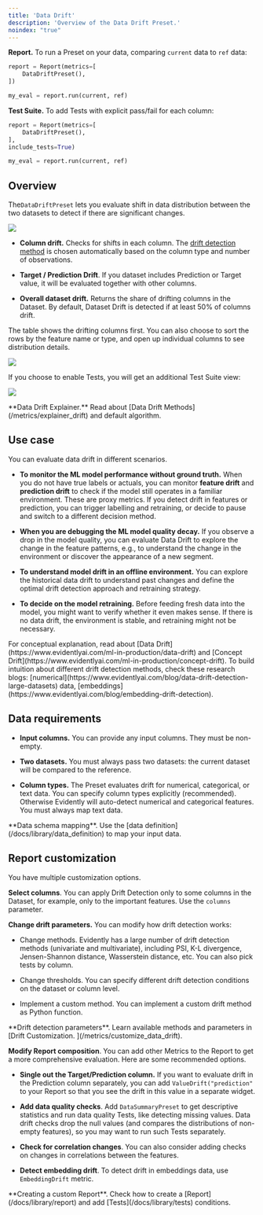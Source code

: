 ```yaml
---
title: 'Data Drift'
description: 'Overview of the Data Drift Preset.'
noindex: "true"
---
```


**Report.** To run a Preset on your data, comparing `current` data to `ref` data:

```python
report = Report(metrics=[
    DataDriftPreset(),
])

my_eval = report.run(current, ref)
```

**Test Suite.** To add Tests with explicit pass/fail for each column:

```python
report = Report(metrics=[
    DataDriftPreset(),
],
include_tests=True)

my_eval = report.run(current, ref)
```

## Overview

The`DataDriftPreset` lets you evaluate shift in data distribution between the two datasets to detect if there are significant changes.&#x20;

![](/images/metrics/preset_data_drift_2-min.png)

* **Column drift.** Checks for shifts in each column. The [drift detection method](/metrics/explainer_drift) is chosen automatically based on the column type and number of observations.

* **Target / Prediction Drift**. If you dataset includes Prediction or Target value, it will be evaluated together with other columns.

* **Overall dataset drift.** Returns the share of drifting columns in the Dataset. By default, Dataset Drift is detected if at least 50% of columns drift.

The table shows the drifting columns first. You can also choose to sort the rows by the feature name or type, and open up individual columns to see distribution details.

![](/images/metrics/preset_data_drift-min.png)

If you choose to enable Tests, you will get an additional Test Suite view:

![](/images/metrics/test_preset_data_drift-min.png)

<Info>
  **Data Drift Explainer.** Read about [Data Drift Methods](/metrics/explainer_drift) and default algorithm.
</Info>

## Use case

You can evaluate data drift in different scenarios.

* **To monitor the ML model performance without ground truth.** When you do not have true labels or actuals, you can monitor **feature drift** and **prediction drift** to check if the model still operates in a familiar environment. These are proxy metrics. If you detect drift in features or prediction, you can trigger labelling and retraining, or decide to pause and switch to a different decision method.

* **When you are debugging the ML model quality decay.** If you observe a drop in the model quality, you can evaluate Data Drift to explore the change in the feature patterns, e.g., to understand the change in the environment or discover the appearance of a new segment.

* **To understand model drift in an offline environment.** You can explore the historical data drift to understand past changes and define the optimal drift detection approach and retraining strategy.

* **To decide on the model retraining.** Before feeding fresh data into the model, you might want to verify whether it even makes sense. If there is no data drift, the environment is stable, and retraining might not be necessary.

<Info>
  For conceptual explanation, read about [Data Drift](https://www.evidentlyai.com/ml-in-production/data-drift) and [Concept Drift](https://www.evidentlyai.com/ml-in-production/concept-drift). To build intuition about different drift detection methods, check these research blogs: [numerical](https://www.evidentlyai.com/blog/data-drift-detection-large-datasets) data, [embeddings](https://www.evidentlyai.com/blog/embedding-drift-detection).
</Info>

## Data requirements

* **Input columns.** You can provide any input columns. They must be non-empty.

* **Two datasets.** You must always pass two datasets: the current dataset will be compared to the reference.

* **Column types.** The Preset evaluates drift for numerical, categorical, or text data. You can specify column types explicitly (recommended). Otherwise Evidently will auto-detect numerical and categorical features. You must always map text data.

<Info>
  **Data schema mapping**. Use the [data definition](/docs/library/data_definition) to map your input data.
</Info>

## Report customization

You have multiple customization options.

**Select columns**. You can apply Drift Detection only to some columns in the Dataset, for example, only to the important features. Use the `columns` parameter.

**Change drift parameters.** You can modify how drift detection works:

* Change methods. Evidently has a large number of drift detection methods (univariate and multivariate), including PSI, K-L divergence, Jensen-Shannon distance, Wasserstein distance, etc. You can also pick tests by column.

* Change thresholds. You can specify different drift detection conditions on the dataset or column level.

* Implement a custom method. You can implement a custom drift method as Python function.

<Info>
  **Drift detection parameters**. Learn available methods and parameters in [Drift Customization. ](/metrics/customize_data_drift).
</Info>

**Modify Report composition**. You can add other Metrics to the Report to get a more comprehensive evaluation. Here are some recommended options.

* **Single out the Target/Prediction column.** If you want to evaluate drift in the Prediction column separately, you can add `ValueDrift("prediction"` to your Report so that you see the drift in this value in a separate widget.

* **Add data quality checks**. Add `DataSummaryPreset` to get descriptive statistics and run data quality Tests, like detecting missing values. Data drift checks drop the null values (and compares the distributions of non-empty features), so you may want to run such Tests separately.

* **Check for correlation changes**. You can also consider adding checks on changes in correlations between the features.

* **Detect embedding drift**. To detect drift in embeddings data, use `EmbeddingDrift` metric.

<Info>
  **Creating a custom Report**. Check how to create a [Report](/docs/library/report) and add [Tests](/docs/library/tests) conditions.
</Info>